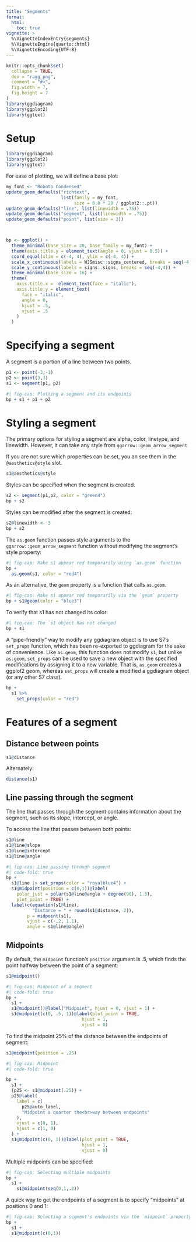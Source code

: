 ```yaml
---
title: "Segments"
format: 
  html:
    toc: true
vignette: >
  %\VignetteIndexEntry{segments}
  %\VignetteEngine{quarto::html}
  %\VignetteEncoding{UTF-8}
---
```


```r
knitr::opts_chunk$set(
  collapse = TRUE,
  dev = "ragg_png",
  comment = "#>",
  fig.width = 7,
  fig.height = 7
)
library(ggdiagram)
library(ggplot2)
library(ggtext)
```

# Setup

```r
library(ggdiagram)
library(ggplot2)
library(ggtext)
```

For ease of plotting, we will define a base plot:

```r
my_font <- "Roboto Condensed"
update_geom_defaults("richtext", 
                     list(family = my_font, 
                          size = 0.8 * 20 / ggplot2::.pt))
update_geom_defaults("line", list(linewidth = .75))
update_geom_defaults("segment", list(linewidth = .75))
update_geom_defaults("point", list(size = 2))



bp <- ggplot() +
  theme_minimal(base_size = 20, base_family = my_font) +
  theme(axis.title.y = element_text(angle = 0, vjust = 0.5)) +
  coord_equal(xlim = c(-4, 4), ylim = c(-4, 4)) +
  scale_x_continuous(labels = WJSmisc::signs_centered, breaks = seq(-4,4)) +
  scale_y_continuous(labels = signs::signs, breaks = seq(-4,4)) +
  theme_minimal(base_size = 16) +
  theme(
    axis.title.x =  element_text(face = "italic"),
    axis.title.y = element_text(
      face = "italic",
      angle = 0,
      hjust = .5,
      vjust = .5
    )
  )


```

# Specifying a segment

A segment is a portion of a line between two points.


```r
p1 <- point(-3,-1)
p2 <- point(3,3)
s1 <- segment(p1, p2)
```

```r
#| fig-cap: Plotting a segment and its endpoints
bp + s1 + p1 + p2
```

# Styling a segment

The primary options for styling a segment are alpha, color, linetype, and linewidth. However, it can take any style from `ggarrow::geom_arrow_segment`

If you are not sure which properties can be set, you an see them in the `@aesthetics@style` slot.

```r
s1@aesthetics@style
```


Styles can be specified when the segment is created.

```r
s2 <- segment(p1,p2, color = "green4")
bp + s2
```

Styles can be modified after the segment is created:

```r
s2@linewidth <- 3
bp + s2
```

The `as.geom` function passes style arguments to the `ggarrow::geom_arrow_segment` function without modifying the segment's style property:

```r
#| fig-cap: Make s1 appear red temporarily using `as.geom` function
bp +
  as.geom(s1, color = "red4")
```

As an alternative, the `geom` property is a function that calls `as.geom`. 

```r
#| fig-cap: Make s1 appear red temporarily via the `geom` property
bp + s1@geom(color = "blue3")
```

To verify that s1 has not changed its color:

```r
#| fig-cap: The `s1 object has not changed
bp + s1
```

A "pipe-friendly" way to modify any ggdiagram object is to use S7's `set_props` function, which has been re-exported to ggdiagram for the sake of convenience. Like `as.geom`, this function does not modify `s1`, but unlike `as.geom`, `set_props` can be used to save a new object with the specified modifications by assigning it to a new variable. That is, `as.geom` creates a ggplot2 geom, whereas `set_props` will create a modified a ggdiagram object (or any other S7 class).

```r
bp +
  s1 %>% 
    set_props(color = "red") 
```

# Features of a segment

## Distance between points

```r
s1@distance
```

Alternately:

```r
distance(s1)
```


## Line passing through the segment

The line that passes through the segment contains information about the segment, such as its slope, intercept, or angle.

To access the line that passes between both points:

```r
s1@line
s1@line@slope
s1@line@intercept
s1@line@angle
```


```r
#| fig-cap: Line passing through segment
#| code-fold: true
bp +
  s1@line |> set_props(color = "royalblue4") +
  s1@midpoint(position = c(0,1))@label(
    polar_just = polar(s1@line@angle + degree(90), 1.5), 
    plot_point = TRUE) +
  label(c(equation(s1@line), 
          "Distance = " + round(s1@distance, 2)), 
        p = midpoint(s1), 
        vjust = c(-.2, 1.1), 
        angle = s1@line@angle)
```


## Midpoints

By default, the `midpoint` function's `position` argument is .5, which finds the point halfway between the point of a segment:

```r
s1@midpoint()
```

```r
#| fig-cap: Midpoint of a segment
#| code-fold: true
bp +
  s1 +
  s1@midpoint()@label("Midpoint", hjust = 0, vjust = 1) +
  s1@midpoint(c(0, .5, 1))@label(plot_point = TRUE,
                             hjust = 1,
                             vjust = 0)
```


To find the midpoint 25% of the distance between the endpoints of segment:

```r
s1@midpoint(position = .25)
```


```r
#| fig-cap: Midpoint
#| code-fold: true

bp +
  s1 +
  {p25 <- s1@midpoint(.25)} +
  p25@label(
    label = c(
      p25@auto_label,
      "Midpoint a quarter the<br>way between endpoints"
    ),
    vjust = c(0, 1),
    hjust = c(1, 0)
  ) +
  s1@midpoint(c(0, 1))@label(plot_point = TRUE,
                             hjust = 1,
                             vjust = 0)
```

Multiple midpoints can be specified:

```r
#| fig-cap: Selecting multiple midpoints
bp + 
  s1 + 
    s1@midpoint(seq(0,1,.2))
```

A quick way to get the endpoints of a segment is to specify "midpoints" at positions 0 and 1:

```r
#| fig-cap: Selecting a segment's endpoints via the `midpoint` property.
bp + 
  s1 + 
  s1@midpoint(c(0,1))
```

